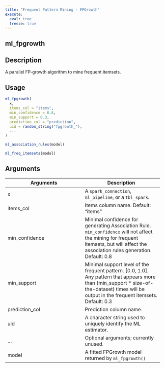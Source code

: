 ```yaml
---
title: "Frequent Pattern Mining - FPGrowth"
execute:
  eval: true
  freeze: true
---
```


## ml_fpgrowth

## Description
A parallel FP-growth algorithm to mine frequent itemsets.


## Usage
```r
ml_fpgrowth(
  x,
  items_col = "items",
  min_confidence = 0.8,
  min_support = 0.3,
  prediction_col = "prediction",
  uid = random_string("fpgrowth_"),
  ...
)

ml_association_rules(model)

ml_freq_itemsets(model)
```

## Arguments
|Arguments|Description|
|---|---|
| x | A `spark_connection`, `ml_pipeline`, or a `tbl_spark`. |
| items_col | Items column name. Default: "items" |
| min_confidence | Minimal confidence for generating Association Rule. `min_confidence` will not affect the mining for frequent itemsets, but will affect the association rules generation. Default: 0.8 |
| min_support | Minimal support level of the frequent pattern. [0.0, 1.0]. Any pattern that appears more than (min_support * size-of-the-dataset) times will be output in the frequent itemsets. Default: 0.3 |
| prediction_col | Prediction column name. |
| uid | A character string used to uniquely identify the ML estimator. |
| ... | Optional arguments; currently unused. |
| model | A fitted FPGrowth model returned by `ml_fpgrowth()` |








